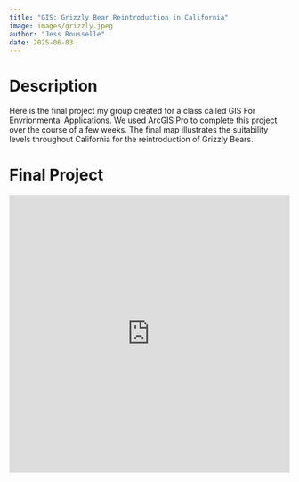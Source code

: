 ```yaml
---
title: "GIS: Grizzly Bear Reintroduction in California"
image: images/grizzly.jpeg
author: "Jess Rousselle"
date: 2025-06-03
---
```

# Description
Here is the final project my group created for a class called GIS For Envrionmental Applications. We used ArcGIS Pro to complete this project over the course of a few weeks. The final map illustrates the suitability levels throughout California for the reintroduction of Grizzly Bears.

# Final Project
<iframe src="https://storymaps.arcgis.com/stories/5faf705556174a63a4c84a16f78f1bb6" width="100%" height="500px" frameborder="0" allowfullscreen allow="geolocation">

</iframe>

